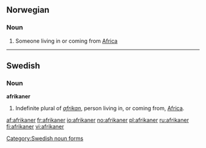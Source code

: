 {{see|Afrikaner}}

==Norwegian==
===Noun===
{{no-noun-m2}}
# Someone living in or coming from [[Africa]]

----

==Swedish==
===Noun===
'''afrikaner'''

#Indefinite plural of ''[[afrikan]]'', person living in, or coming from, [[Africa]].

[[Category:Swedish noun forms]]

[[af:afrikaner]]
[[fr:afrikaner]]
[[io:afrikaner]]
[[no:afrikaner]]
[[pl:afrikaner]]
[[ru:afrikaner]]
[[fi:afrikaner]]
[[vi:afrikaner]]